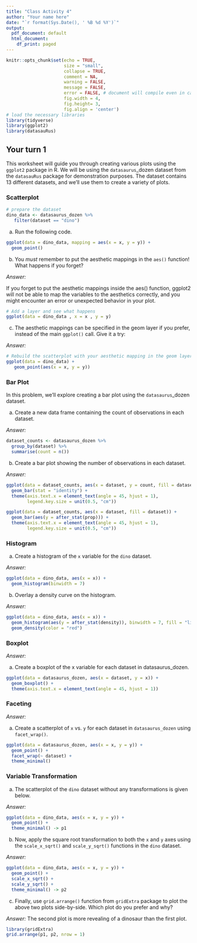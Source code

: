```yaml
---
title: "Class Activity 4"
author: "Your name here"
date: "`r format(Sys.Date(), ' %B %d %Y')`"
output:
  pdf_document: default
  html_document:
    df_print: paged
---
```


```r
knitr::opts_chunk$set(echo = TRUE, 
                      size = "small", 
                      collapse = TRUE, 
                      comment = NA, 
                      warning = FALSE, 
                      message = FALSE,
                      error = FALSE, # document will compile even in case of error
                      fig.width = 4,
                      fig.height= 3,
                      fig.align = 'center') 
# load the necessary libraries
library(tidyverse)
library(ggplot2)
library(datasauRus)
```



## Your turn 1

This worksheet will guide you through creating various plots using the `ggplot2` package in R. We will be using the `datasaurus`_dozen dataset from the `datasauRus` package for demonstration purposes. The dataset contains 13 different datasets, and we'll use them to create a variety of plots.

### Scatterplot

```r
# prepare the dataset
dino_data <- datasaurus_dozen %>%
   filter(dataset == "dino")
```

a. Run the following code.

```r
ggplot(data = dino_data, mapping = aes(x = x, y = y)) +
  geom_point()
```

b. You _must_ remember to put the aesthetic mappings in the `aes()` function! What happens if you forget? 

*Answer:* 

If you forget to put the aesthetic mappings inside the aes() function, ggplot2 will not be able to map the variables to the aesthetics correctly, and you might encounter an error or unexpected behavior in your plot.

```r
# Add a layer and see what happens
ggplot(data = dino_data , x = x , y = y)
```


c. The aesthetic mappings can be specified in the geom layer if you prefer, instead of the main `ggplot()` call. Give it a try:

*Answer:* 

```r
# Rebuild the scatterplot with your aesthetic mapping in the geom layer
ggplot(data = dino_data) +
   geom_point(aes(x = x, y = y)) 
```


### Bar Plot

In this problem, we'll explore creating a bar plot using the `datasaurus`_dozen dataset.

a. Create a new data frame containing the count of observations in each dataset.

*Answer:* 

```r
dataset_counts <- datasaurus_dozen %>%
  group_by(dataset) %>%
  summarise(count = n())
```

b. Create a bar plot showing the number of observations in each dataset.

*Answer:* 

```r
ggplot(data = dataset_counts, aes(x = dataset, y = count, fill = dataset)) +
  geom_bar(stat = "identity") +
  theme(axis.text.x = element_text(angle = 45, hjust = 1),
        legend.key.size = unit(0.5, "cm")) 
```


```r
ggplot(data = dataset_counts, aes(x = dataset, fill = dataset)) +
  geom_bar(aes(y = after_stat(prop))) + 
  theme(axis.text.x = element_text(angle = 45, hjust = 1),
        legend.key.size = unit(0.5, "cm")) 
```


### Histogram

a. Create a histogram of the `x` variable for the `dino` dataset.

*Answer:* 

```r
ggplot(data = dino_data, aes(x = x)) +
  geom_histogram(binwidth = 7) 
```


b. Overlay a density curve on the histogram.

*Answer:* 

```r
ggplot(data = dino_data, aes(x = x)) +
  geom_histogram(aes(y = after_stat(density)), binwidth = 7, fill = "lightblue") +
  geom_density(color = "red")
```


### Boxplot

*Answer:* 

a. Create a boxplot of the x variable for each dataset in datasaurus_dozen.

```r
ggplot(data = datasaurus_dozen, aes(x = dataset, y = x)) +
  geom_boxplot() +
  theme(axis.text.x = element_text(angle = 45, hjust = 1))
```


### Faceting

*Answer:* 

a. Create a scatterplot of `x` vs. `y` for each dataset in `datasaurus_dozen` using `facet_wrap()`.

```r
ggplot(data = datasaurus_dozen, aes(x = x, y = y)) +
  geom_point() +
  facet_wrap(~ dataset) +
  theme_minimal()
```


### Variable Transformation

a. The scatterplot of the `dino` dataset without any transformations is given below.

*Answer:* 

```r
ggplot(data = dino_data, aes(x = x, y = y)) +
  geom_point() +
  theme_minimal() -> p1
```


b. Now, apply the square root transformation to both the `x` and `y` axes using the `scale_x_sqrt()` and `scale_y_sqrt()` functions in the `dino` dataset.

*Answer:* 

```r
ggplot(data = dino_data, aes(x = x, y = y)) +
  geom_point() +
  scale_x_sqrt() +
  scale_y_sqrt() +
  theme_minimal() -> p2
```


c. Finally, use `grid.arrange()` function from `gridExtra` package to plot the above two plots side-by-side. Which plot do you prefer and why?

*Answer:* The second plot is more revealing of a dinosaur than the first plot. 

```r
library(gridExtra)
grid.arrange(p1, p2, nrow = 1)
```







